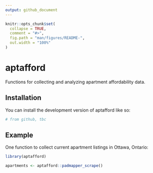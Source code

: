 ```yaml
---
output: github_document
---
```


<!-- README.md is generated from README.Rmd. Please edit that file -->

```r
knitr::opts_chunk$set(
  collapse = TRUE,
  comment = "#>",
  fig.path = "man/figures/README-",
  out.width = "100%"
)
```

# aptafford

<!-- badges: start -->
<!-- badges: end -->

Functions for collecting and analyzing apartment affordability data.

## Installation

You can install the development version of aptafford like so:

```r
# from github, tbc
```

## Example

One function to collect current apartment listings in Ottawa, Ontario:

```r
library(aptafford)

apartments <- aptafford::padmapper_scrape()

```
